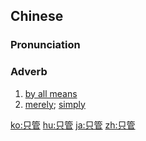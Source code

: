 ==Chinese==
{{zh-forms}}

===Pronunciation===
{{zh-pron
|m=zhǐguǎn
|c=zi2 gun2
|mn=chí-koán
|cat=adv
}}

===Adverb===
{{zh-adv}}

# [[by all means]]
# [[merely]]; [[simply]]

{{zh-cat|Advanced}}

[[ko:只管]]
[[hu:只管]]
[[ja:只管]]
[[zh:只管]]